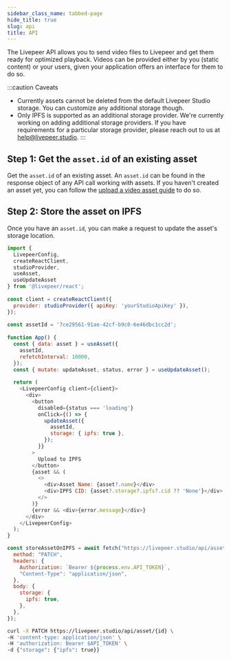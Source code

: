 ```yaml
---
sidebar_class_name: tabbed-page
hide_title: true
slug: api
title: API
---
```



<Tabs />

The Livepeer API allows you to send video files to Livepeer and get them ready
for optimized playback. Videos can be provided either by you (static content) or
your users, given your application offers an interface for them to do so.

:::caution Caveats

- Currently assets cannot be deleted from the default Livepeer Studio storage.
  You can customize any additional storage though.
- Only IPFS is supported as an additional storage provider. We're currently
  working on adding additional storage providers. If you have requirements for a
  particular storage provider, please reach out to us at
  [help@livepeer.studio](mailto:help@livepeer.studio).
:::

## Step 1: Get the `asset.id` of an existing asset

Get the `asset.id` of an existing asset. An `asset.id` can be found in the
response object of any API call working with assets. If you haven't created an
asset yet, you can follow the
[upload a video asset guide](/guides/on-demand/upload-video-asset#api) to do so.

## Step 2: Store the asset on IPFS

Once you have an `asset.id`, you can make a request to update the asset's
storage location.

<CodeBlockTabs>
<CodeBlockTabItem value="Livepeerjs" label="Livepeerjs">

```js
import {
  LivepeerConfig,
  createReactClient,
  studioProvider,
  useAsset, 
  useUpdateAsset
} from '@livepeer/react';
 
const client = createReactClient({
  provider: studioProvider({ apiKey: 'yourStudioApiKey' }),
});
 
const assetId = '7ce29561-91ae-42cf-b9c0-6e46dbc1cc2d';
 
function App() {
  const { data: asset } = useAsset({
    assetId,
    refetchInterval: 10000,
  });
  const { mutate: updateAsset, status, error } = useUpdateAsset();
 
  return (
    <LivepeerConfig client={client}>
      <div>
        <button
          disabled={status === 'loading'}
          onClick={() => {
            updateAsset({
              assetId,
              storage: { ipfs: true },
            });
          }}
        >
          Upload to IPFS
        </button>
        {asset && (
          <>
            <div>Asset Name: {asset?.name}</div>
            <div>IPFS CID: {asset?.storage?.ipfs?.cid ?? 'None'}</div>
          </>
        )}
        {error && <div>{error.message}</div>}
      </div>
    </LivepeerConfig>
  );
}
```

</CodeBlockTabItem>
<CodeBlockTabItem value="JavaScript" label="JavaScript">

```js
const storeAssetOnIPFS = await fetch("https://livepeer.studio/api/asset/{id}", {
  method: "PATCH",
  headers: {
    Authorization: `Bearer ${process.env.API_TOKEN}`,
    "Content-Type": "application/json",
  },
  body: {
    storage: {
      ipfs: true,
    },
  },
});
```

</CodeBlockTabItem>
<CodeBlockTabItem value="curl" label="curl">

```bash
curl -X PATCH https://livepeer.studio/api/asset/{id} \
-H 'content-type: application/json' \
-H 'authorization: Bearer $API_TOKEN' \
-d {"storage": {"ipfs": true}}
```

</CodeBlockTabItem>
</CodeBlockTabs>
